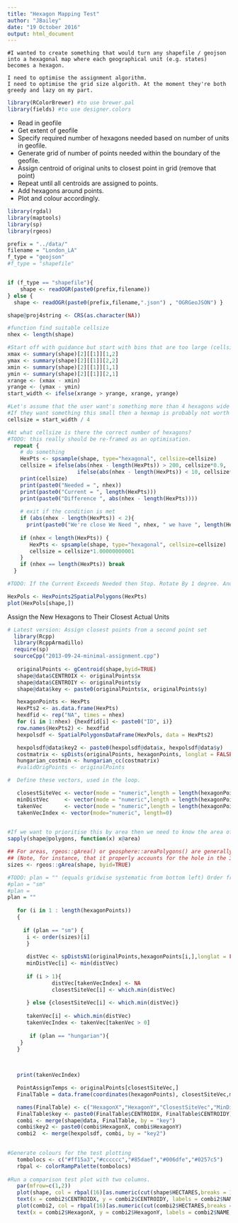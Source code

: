 ```yaml
---
title: "Hexagon Mapping Test"
author: "JBailey"
date: "19 October 2016"
output: html_document
---
```


```
#I wanted to create something that would turn any shapefile / geojson into a hexagonal map where each geographical unit (e.g. states) becomes a hexagon. 

I need to optimise the assignment algorithm. 
I need to optimise the grid size algorith. At the moment they're both greedy and lazy on my part. 

```

```r
library(RColorBrewer) #to use brewer.pal
library(fields) #to use designer.colors
```

- Read in geofile
- Get extent of geofile
- Specify required number of hexagons needed based on number of units in geofile. 
- Generate grid of number of points needed within the boundary of the geofile.
- Assign centroid of original units to closest point in grid (remove that point)
- Repeat until all centroids are assigned to points. 
- Add hexagons around points. 
- Plot and colour accordingly. 

```r
library(rgdal)
library(maptools)
library(sp)
library(rgeos)

prefix = "../data/"
filename = "London_LA"
f_type = "geojson"
#f_type = "shapefile"


if (f_type == "shapefile"){
    shape <- readOGR(paste0(prefix,filename))
} else {
  shape <- readOGR(paste0(prefix,filename,".json") , "OGRGeoJSON") }

shape@proj4string <- CRS(as.character(NA))

#function find suitable cellsize
nhex <- length(shape)

#Start off with guidance but start with bins that are too large (cellsize too large)
xmax <- summary(shape)[2][[1]][1,2]
ymax <- summary(shape)[2][[1]][2,2]
xmin <- summary(shape)[2][[1]][1,1]
ymin <- summary(shape)[2][[1]][2,1]
xrange <- (xmax - xmin)
yrange <- (ymax - ymin)
start_width <- ifelse(xrange > yrange, xrange, yrange)

#Let's assume that the user want's something more than 4 hexagons wide or long.
#If they want something this small then a hexmap is probably not worth it.
cellsize = start_width / 4

#At what cellsize is there the correct number of hexagons?
#TODO: this really should be re-framed as an optimisation. 
  repeat {
    # do something
    HexPts <- spsample(shape, type="hexagonal", cellsize=cellsize) 
    cellsize = ifelse(abs(nhex - length(HexPts)) > 200, cellsize*0.9,
                      ifelse(abs(nhex - length(HexPts)) < 10, cellsize*0.999999999999, cellsize*0.999))
    print(cellsize)
    print(paste0("Needed = ", nhex))
    print(paste0("Current = ", length(HexPts)))
    print(paste0("Difference ", abs(nhex - length(HexPts))))
    
    # exit if the condition is met
    if (abs(nhex - length(HexPts)) < 2){
      print(paste0("We're close We Need ", nhex, " we have ", length(HexPts), " Cellsize is ", cellsize))}
    
    if (nhex < length(HexPts)) {
       HexPts <- spsample(shape, type="hexagonal", cellsize=cellsize) 
       cellsize = cellsize*1.00000000001
    }
    if (nhex == length(HexPts)) break
  }

#TODO: If the Current Exceeds Needed then Stop. Rotate By 1 degree. And go down from where you are in very small increments. 

HexPols <- HexPoints2SpatialPolygons(HexPts)
plot(HexPols[shape,])


```


Assign the New Hexagons to Their Closest Actual Units

```r
# Latest version: Assign closest points from a second point set
  library(Rcpp)
  library(RcppArmadillo)
  require(sp)
  sourceCpp("2013-09-24-minimal-assignment.cpp")
   
   originalPoints <- gCentroid(shape,byid=TRUE)  
   shape@data$CENTROIX <- originalPoints$x
   shape@data$CENTROIY <- originalPoints$y
   shape@data$key <- paste0(originalPoints$x, originalPoints$y)

   hexagonPoints <- HexPts
   HexPts2 <- as.data.frame(HexPts)
   hexdfid <- rep("NA", times = nhex)
   for (i in 1:nhex) {hexdfid[i] <- paste0("ID", i)}
   row.names(HexPts2) <- hexdfid
   hexpolsdf <- SpatialPolygonsDataFrame(HexPols, data = HexPts2)

   hexpolsdf@data$key2 <- paste0(hexpolsdf@data$x, hexpolsdf@data$y)
   costmatrix <- spDists(originalPoints, hexagonPoints, longlat = FALSE)
   hungarian_costmin <- hungarian_cc(costmatrix)
   #validOrigPoints <- originalPoints

#  Define these vectors, used in the loop.

   closestSiteVec <- vector(mode = "numeric",length = length(hexagonPoints))
   minDistVec     <- vector(mode = "numeric",length = length(hexagonPoints))
   takenVec       <- vector(mode = "numeric",length = length(hexagonPoints))
   takenVecIndex <- vector(mode="numeric", length=0) 

   
#If we want to prioritise this by area then we need to know the area of each shape.
sapply(shape@polygons, function(x) x@area)

## For areas, rgeos::gArea() or geosphere::areaPolygons() are generally more appropriate
## (Note, for instance, that it properly accounts for the hole in the 3rd polygon.)
sizes <- rgeos::gArea(shape, byid=TRUE)

#TODO: plan = "" (equals gridwise systematic from bottom left) Order from smallest to largest. Or randomised.  Or miimise total distance.   
#plan = "sm"
#plan = 
plan = ""
     
   for (i in 1 : length(hexagonPoints))
   {
     
     if (plan == "sm") {
      i <- order(sizes)[i]
      }
       
      distVec <- spDistsN1(originalPoints,hexagonPoints[i,],longlat = FALSE)
      minDistVec[i] <- min(distVec)
      
      if (i > 1){
              distVec[takenVecIndex] <- NA
              closestSiteVec[i] <- which.min(distVec)
              
      } else {closestSiteVec[i] <- which.min(distVec)}
      
      takenVec[i] <- which.min(distVec)
      takenVecIndex <- takenVec[takenVec > 0]
      
       if (plan == "hungarian"){
    }
   }

   
   
   print(takenVecIndex)

   PointAssignTemps <- originalPoints[closestSiteVec,]
   FinalTable = data.frame(coordinates(hexagonPoints), closestSiteVec,minDistVec,PointAssignTemps)

   names(FinalTable) <- c("HexagonX","HexagonY","ClosestSiteVec","MinDist","CENTROIDX", "CENTROIDY")
   FinalTable$key <- paste0(FinalTable$CENTROIDX, FinalTable$CENTROIDY)
   combi <- merge(shape@data, FinalTable, by = "key")
   combi$key2 <- paste0(combi$HexagonX, combi$HexagonY)
   combi2  <- merge(hexpolsdf, combi, by = "key2")

   
#Generate colours for the test plotting
   tombolocs <- c("#ff15a3","#cccccc","#85daef","#006dfe","#0257c5")
   rbpal <- colorRampPalette(tombolocs)
   
#Run a comparison test plot with two columns. 
   par(mfrow=c(1,2))
   plot(shape, col = rbpal(16)[as.numeric(cut(shape$HECTARES,breaks = 10))], border = NA, main = "Areas" )
   text(x = combi2$CENTROIDX, y = combi2$CENTROIDY, labels = combi2$NAME, cex = 0.5)
   plot(combi2, col = rbpal(16)[as.numeric(cut(combi2$HECTARES,breaks = 10))], border = NA, main = "Areas")
   text(x = combi2$HexagonX, y = combi2$HexagonY, labels = combi2$NAME, cex = 0.5)
   
```
